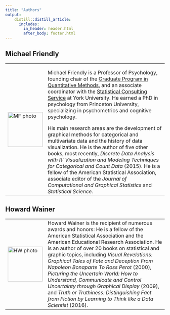 ```yaml
---
title: "Authors"
output:
    distill::distill_article:
      includes:
        in_header: header.html
        after_body: footer.html
---
```


## Michael Friendly

<table><tr><td>
<img src="images/MichaelFriendly.jpg" width="110" alt="MF photo"></td>
<td>
Michael Friendly is a Professor of Psychology, founding chair of the <a href="http://qm.info.yorku.ca/">Graduate Program in Quantitative Methods</a>, and an associate coordinator with the <a href="http://www.yorku.ca/isr/scs/">Statistical Consulting Service</a> at York University. He earned a PhD in psychology from Princeton University, specializing in psychometrics and cognitive psychology.

His main research areas are the development of graphical methods for categorical and multivariate data and the history of data visualization. He is the author of five other books, most recently, *Discrete Data Analysis with R: Visualization and Modeling Techniques for Categorical and Count Data* (2015).  He is a	fellow of the American Statistical Association, associate editor of the *Journal of Computational and Graphical Statistics* and *Statistical Science*. 
</td></tr></table>

## Howard Wainer

<table><tr><td>
<img src="images/HowardWainer.jpg" width="110" alt="HW photo"></td>
<td>
Howard Wainer is the recipient of numerous awards and honors: He is a fellow of
the American Statistical Association and the American Educational Research
Association. He is an author of over 20 books on statistical and graphic topics,
including *Visual Revelations: Graphical Tales of Fate and Deception From  Napoleon Bonaparte To Ross Perot* (2000), 
*Picturing the Uncertain World: How to Understand, Communicate and Control Uncertainty through Graphical Display*
(2009), and *Truth or Truthiness: Distinguishing Fact from Fiction by Learning to Think like a Data Scientist* (2016).
</td></tr></table>

<!--
Michael Friendly is a Fellow of the American Statistical Association, Professor
of Psychology and coordinator of the Statistical Consulting Service at York
University, and an associate editor of the Journal of Graphical and
Computational Statistics. He received his Ph.D. in psychometrics and cognitive
psychology from Princeton University. 

His current research work includes the
development of graphical methods for data visualization,
and the history of data visualization, where he is a world leader. In the
latter, he directs the <a href="http://datavis.ca/milestones/">Milestones Project</a>, 
a comprehensive catalog and database
of the principal developments in the histories of thematic cartography,
statistical graphics and data visualization. He is author of multiple books and
numerous research papers on these topics. His most recent previous book is 
<cite>Discrete Data Analysis with R: Visualization and Modeling Techniques for Categorical and Count Data</cite> (2015).

Howard Wainer is a statistician and author, the past Distinguished Research
Scientist at the National Board of Medical Examiners and previously a principal
research scientist at the Educational Testing Service. He received his Ph.D. in psychometrics
from Princeton University.

Howard Wainer is the recipient of numerous awards and honors: He is a fellow of
the American Statistical Association and the American Educational Research
Association. He is an author of over 20 books on statistical and graphic topics,
including 
<cite>Visual Revelations: Graphical Tales of Fate and Deception From
Napoleon Bonaparte To Ross Perot</cite> (2000), 
<cite>Picturing the Uncertain World: How to
Understand, Communicate and Control Uncertainty through Graphical Display</cite>
(2009), and 
<cite>Truth or Truthiness: Distinguishing Fact from Fiction by Learning to
Think like a Data Scientist</cite> (2016).
-->

